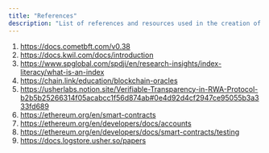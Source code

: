 ---
title: "References"
description: "List of references and resources used in the creation of the TRUF.network whitepaper."
---

1. https://docs.cometbft.com/v0.38
2. https://docs.kwil.com/docs/introduction
3. https://www.spglobal.com/spdji/en/research-insights/index-literacy/what-is-an-index
4. https://chain.link/education/blockchain-oracles
5. https://usherlabs.notion.site/Verifiable-Transparency-in-RWA-Protocol-b2b5b25266314f05acabcc1f56d874ab#0e4d92d4cf2947ce95055b3a333fd689
6. https://ethereum.org/en/smart-contracts
7. https://ethereum.org/en/developers/docs/accounts
8. https://ethereum.org/en/developers/docs/smart-contracts/testing
9. https://docs.logstore.usher.so/papers